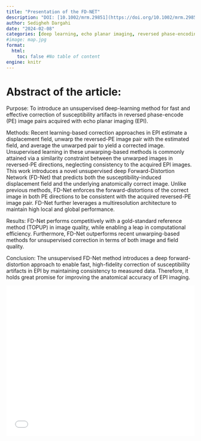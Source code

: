 ```yaml
---
title: "Presentation of the FD-NET"
description: "DOI: [10.1002/mrm.29851](https://doi.org/10.1002/mrm.29851){target='_blank'}"
author: Sedigheh Dargahi
date: "2024-02-08"
categories: [deep learning, echo planar imaging, reversed phase-encoding, susceptibility artifacts, unsupervised learning]
#image: map.jpg
format:
  html:
    toc: false #No table of content
engine: knitr
---
```


# Abstract of the article:

Purpose: To introduce an unsupervised deep-learning method for fast and effective correction of susceptibility artifacts in reversed phase-encode (PE) image pairs acquired with echo planar imaging (EPI).

Methods: Recent learning-based correction approaches in EPI estimate a displacement field, unwarp the reversed-PE image pair with the estimated field, and average the unwarped pair to yield a corrected image. Unsupervised learning in these unwarping-based methods is commonly attained via a similarity constraint between the unwarped images in reversed-PE directions, neglecting consistency to the acquired EPI images. This work introduces a novel unsupervised deep Forward-Distortion Network (FD-Net) that predicts both the susceptibility-induced displacement field and the underlying anatomically correct image. Unlike previous methods, FD-Net enforces the forward-distortions of the correct image in both PE directions to be consistent with the acquired reversed-PE image pair. FD-Net further leverages a multiresolution architecture to maintain high local and global performance.

Results: FD-Net performs competitively with a gold-standard reference method (TOPUP) in image quality, while enabling a leap in computational efficiency. Furthermore, FD-Net outperforms recent unwarping-based methods for unsupervised correction in terms of both image and field quality.

Conclusion: The unsupervised FD-Net method introduces a deep forward-distortion approach to enable fast, high-fidelity correction of susceptibility artifacts in EPI by maintaining consistency to measured data. Therefore, it holds great promise for improving the anatomical accuracy of EPI imaging.


![](../../../docs/journalclub/pdfs/2024_02_08-Sadaf-FDNet.pdf){width=100% height=400}